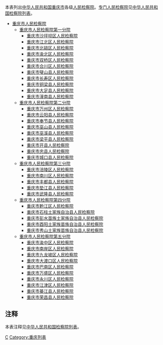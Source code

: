 本表列出[[中华人民共和国|中华人民共和国]][[重庆市|重庆市]]各级[[人民检察院|人民检察院]]。[[专门人民检察院|专门人民检察院]]见[[中华人民共和国检察院列表|中华人民共和国检察院列表]]。
*[[重庆市人民检察院|重庆市人民检察院]]
**[[重庆市人民检察院第一分院|重庆市人民检察院第一分院]]
***[[重庆市沙坪坝区人民检察院|重庆市沙坪坝区人民检察院]]
***[[重庆市江北区人民检察院|重庆市江北区人民检察院]]
***[[重庆市北碚区人民检察院|重庆市北碚区人民检察院]]
***[[重庆市渝北区人民检察院|重庆市渝北区人民检察院]]
***[[重庆市双桥区人民检察院|重庆市双桥区人民检察院]]
***[[重庆市合川区人民检察院|重庆市合川区人民检察院]]
***[[重庆市璧山县人民检察院|重庆市璧山县人民检察院]]
***[[重庆市长寿区人民检察院|重庆市长寿区人民检察院]]
***[[重庆市铜梁县人民检察院|重庆市铜梁县人民检察院]]
***[[重庆市大足县人民检察院|重庆市大足县人民检察院]]
***[[重庆市潼南县人民检察院|重庆市潼南县人民检察院]]
**[[重庆市人民检察院第二分院|重庆市人民检察院第二分院]]
***[[重庆市万州区人民检察院|重庆市万州区人民检察院]]
***[[重庆市云阳县人民检察院|重庆市云阳县人民检察院]]
***[[重庆市奉节县人民检察院|重庆市奉节县人民检察院]]
***[[重庆市巫山县人民检察院|重庆市巫山县人民检察院]]
***[[重庆市巫溪县人民检察院|重庆市巫溪县人民检察院]]
***[[重庆市梁平县人民检察院|重庆市梁平县人民检察院]]
***[[重庆市开县人民检察院|重庆市开县人民检察院]]
***[[重庆市忠县人民检察院|重庆市忠县人民检察院]]
***[[重庆市城口县人民检察院|重庆市城口县人民检察院]]
**[[重庆市人民检察院第三分院|重庆市人民检察院第三分院]]
***[[重庆市涪陵区人民检察院|重庆市涪陵区人民检察院]]
***[[重庆市南川区人民检察院|重庆市南川区人民检察院]]
***[[重庆市丰都县人民检察院|重庆市丰都县人民检察院]]
***[[重庆市垫江县人民检察院|重庆市垫江县人民检察院]]
***[[重庆市武隆县人民检察院|重庆市武隆县人民检察院]]
**[[重庆市人民检察院第四分院|重庆市人民检察院第四分院]]
***[[重庆市黔江区人民检察院|重庆市黔江区人民检察院]]
***[[重庆市石柱土家族自治县人民检察院|重庆市石柱土家族自治县人民检察院]]
***[[重庆市彭水苗族土家族自治县人民检察院|重庆市彭水苗族土家族自治县人民检察院]]
***[[重庆市酉阳土家族苗族自治县人民检察院|重庆市酉阳土家族苗族自治县人民检察院]]
***[[重庆市秀山土家族苗族自治县人民检察院|重庆市秀山土家族苗族自治县人民检察院]]
**[[重庆市人民检察院第五分院|重庆市人民检察院第五分院]]
***[[重庆市渝中区人民检察院|重庆市渝中区人民检察院]]
***[[重庆市南岸区人民检察院|重庆市南岸区人民检察院]]
***[[重庆市九龙坡区人民检察院|重庆市九龙坡区人民检察院]]
***[[重庆市大渡口区人民检察院|重庆市大渡口区人民检察院]]
***[[重庆市巴南区人民检察院|重庆市巴南区人民检察院]]
***[[重庆市万盛区人民检察院|重庆市万盛区人民检察院]]
***[[重庆市永川区人民检察院|重庆市永川区人民检察院]]
***[[重庆市江津区人民检察院|重庆市江津区人民检察院]]
***[[重庆市綦江县人民检察院|重庆市綦江县人民检察院]]
***[[重庆市荣昌县人民检察院|重庆市荣昌县人民检察院]]

==注释==
本表注释见[[中华人民共和国检察院列表|中华人民共和国检察院列表]]。
{{reflist}}
{{重庆行政区划}}
{{中华人民共和国检察院}}
[[Category:中华人民共和国检察院列表|C]]
[[Category:重庆列表|Category:重庆列表]]